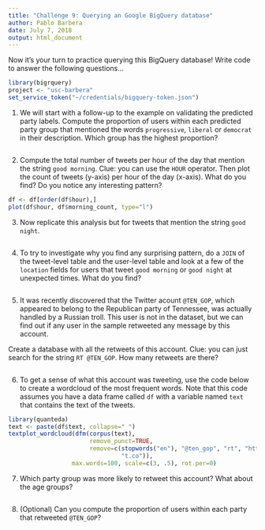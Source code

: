 ```yaml
---
title: "Challenge 9: Querying an Google BigQuery database"
author: Pablo Barbera
date: July 7, 2018
output: html_document
---
```


Now it's your turn to practice querying this BigQuery database! Write code to answer the following questions...

```r
library(bigrquery)
project <- "usc-barbera"
set_service_token("~/credentials/bigquery-token.json")
```

1. We will start with a follow-up to the example on validating the predicted party labels. Compute the proportion of users within each predicted party group that mentioned the words `progressive`, `liberal` or `democrat` in their description. Which group has the highest proportion?

```r


```

2. Compute the total number of tweets per hour of the day that mention the string `good morning`. Clue: you can use the `HOUR` operator. Then plot the count of tweets (y-axis) per hour of the day (x-axis). What do you find? Do you notice any interesting pattern?

```r


df <- df[order(df$hour),]
plot(df$hour, df$morning_count, type="l")
```

3. Now replicate this analysis but for tweets that mention the string `good night`. 

```r


```

4. To try to investigate why you find any surprising pattern, do a `JOIN` of the tweet-level table and the user-level table and look at a few of the `location` fields for users that tweet `good morning` or `good night` at unexpected times. What do you find?

```r


```

5. It was recently discovered that the Twitter acount `@TEN_GOP`, which appeared to belong to the Republican party of Tennessee, was actually handled by a Russian troll. This user is not in the dataset, but we can find out if any user in the sample retweeted any message by this account.

Create a database with all the retweets of this account. Clue: you can just search for the string `RT @TEN_GOP`. How many retweets are there?

```r



```

6. To get a sense of what this account was tweeting, use the code below to create a wordcloud of the most frequent words. Note that this code assumes you have a data frame called `df` with a variable named `text` that contains the text of the tweets.

```r
library(quanteda)
text <- paste(df$text, collapse=" ")
textplot_wordcloud(dfm(corpus(text),
                       remove_punct=TRUE,
                       remove=c(stopwords("en"), "@ten_gop", "rt", "https",
                                "t.co")),
                  max.words=100, scale=c(3, .5), rot.per=0)
```

7. Which party group was more likely to retweet this account? What about the age groups? 

```r





```

8. (Optional) Can you compute the proportion of users within each party that retweeted `@TEN_GOP`?


```r

```
